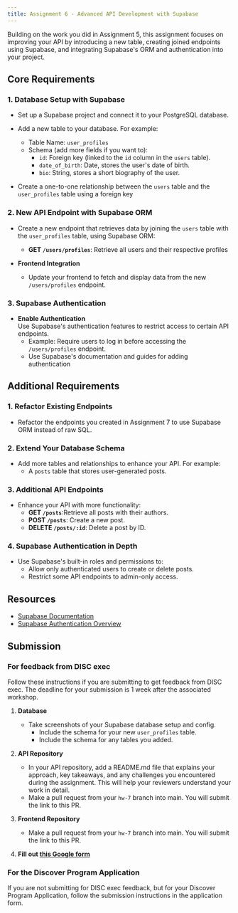 ```yaml
---
title: Assignment 6 - Advanced API Development with Supabase
---
```


Building on the work you did in Assignment 5, this assignment focuses on improving your API by introducing a new table, creating joined endpoints using Supabase, and integrating Supabase's ORM and authentication into your project.

## Core Requirements

### 1. Database Setup with Supabase

- Set up a Supabase project and connect it to your PostgreSQL database.
- Add a new table to your database. For example:
  - Table Name: `user_profiles`
  - Schema (add more fields if you want to):
    - `id`: Foreign key (linked to the `id` column in the `users` table).
    - `date_of_birth`: Date, stores the user's date of birth.
    - `bio`: String, stores a short biography of the user.

- Create a one-to-one relationship between the `users` table and the `user_profiles` table using a foreign key

### 2. New API Endpoint with Supabase ORM

- Create a new endpoint that retrieves data by joining the `users` table with the `user_profiles` table, using Supabase ORM:
  - **GET `/users/profiles`**: Retrieve all users and their respective profiles

- **Frontend Integration**  
  - Update your frontend to fetch and display data from the new `/users/profiles` endpoint.

### 3. Supabase Authentication

- **Enable Authentication**  
  Use Supabase's authentication features to restrict access to certain API endpoints.
  - Example: Require users to log in before accessing the `/users/profiles` endpoint.
  - Use Supabase's documentation and guides for adding authentication

## Additional Requirements
### 1. Refactor Existing Endpoints

- Refactor the endpoints you created in Assignment 7 to use Supabase ORM instead of raw SQL. 

### 2. Extend Your Database Schema

- Add more tables and relationships to enhance your API. For example:
  - A `posts` table that stores user-generated posts.

### 3. Additional API Endpoints

- Enhance your API with more functionality:
  - **GET `/posts`**:Retrieve all posts with their authors.
  - **POST `/posts`**: Create a new post.
  - **DELETE `/posts/:id`**: Delete a post by ID.
  
### 4. Supabase Authentication in Depth

- Use Supabase's built-in roles and permissions to:
  - Allow only authenticated users to create or delete posts.
  - Restrict some API endpoints to admin-only access.

## Resources

- [Supabase Documentation](https://supabase.com/docs)
- [Supabase Authentication Overview](https://supabase.com/docs/guides/auth)

## Submission

### For feedback from DISC exec
Follow these instructions if you are submitting to get feedback from DISC exec.
The deadline for your submission is 1 week after the associated workshop.

1. **Database**

   - Take screenshots of your Supabase database setup and config.
     - Include the schema for your new `user_profiles` table.
     - Include the schema for any tables you added.

2. **API Repository**

    - In your API repository, add a README.md file that explains your approach, key takeaways, and any challenges you encountered during the assignment. This will help your reviewers understand your work in detail.
    - Make a pull request from your `hw-7` branch into main. You will submit the link to this PR.

3. **Frontend Repository**

    - Make a pull request from your `hw-7` branch into main. You will submit the link to this PR.

4. **Fill out [this Google form](https://docs.google.com/forms/d/e/1FAIpQLSeOeD8XOT3YJe_y_O6NlEPA78k8Y37gbQTCZDl8gRVfFsGCEQ/viewform)**

### For the Discover Program Application
If you are not submitting for DISC exec feedback, but for your Discover Program Application,
follow the submission instructions in the application form.
